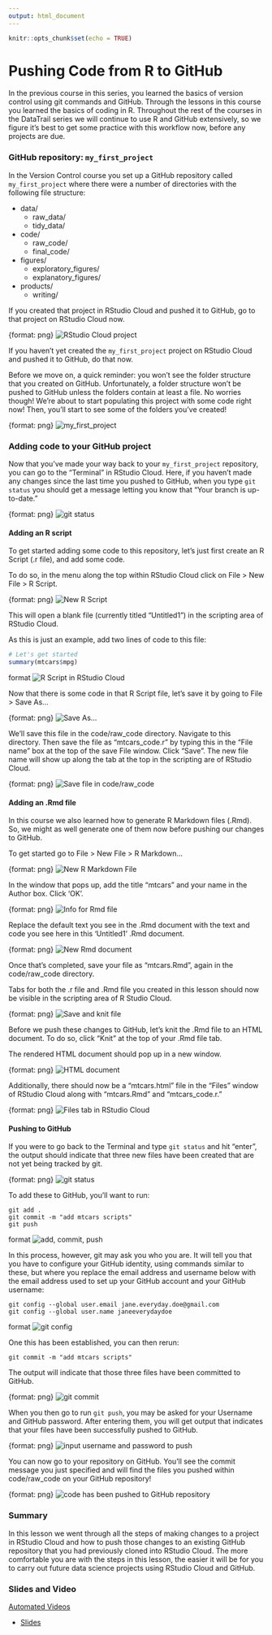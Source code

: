 ```yaml
---
output: html_document
---
```


```r
knitr::opts_chunk$set(echo = TRUE)
```

# Pushing Code from R to GitHub

In the previous course in this series, you learned the basics of version control using git commands and GitHub. Through the lessons in this course you learned the basics of coding in R. Throughout the rest of the courses in the DataTrail series we will continue to use R and GitHub extensively, so we figure it's best to get some practice with this workflow now, before any projects are due.

### GitHub repository: `my_first_project`

In the Version Control course you set up a GitHub repository called `my_first_project` where there were a number of directories with the following file structure:

* data/
  * raw_data/
  * tidy_data/
* code/
  * raw_code/
  * final_code/
* figures/
  * exploratory_figures/
  * explanatory_figures/
* products/
  * writing/

If you created that project in RStudio Cloud and pushed it to GitHub, go to that project on RStudio Cloud now.

{format: png}
![RStudio Cloud project](https://docs.google.com/presentation/d/1nNKiebsQieBUr645KDfMmbBFr26J2HQ0FAFH8WuSBQQ/export/png?id=1nNKiebsQieBUr645KDfMmbBFr26J2HQ0FAFH8WuSBQQ&pageid=g3ba6176ae9_0_157)

If you haven't yet created the `my_first_project` project on RStudio Cloud and pushed it to GitHub, do that now.

Before we move on, a quick reminder: you won't see the folder structure that you created on GitHub. Unfortunately, a folder structure won't be pushed to GitHub unless the folders contain at least a file. No worries though! We're about to start populating this project with some code right now! Then, you'll start to see some of the folders you've created!

{format: png}
![`my_first_project`](https://docs.google.com/presentation/d/1nNKiebsQieBUr645KDfMmbBFr26J2HQ0FAFH8WuSBQQ/export/png?id=1nNKiebsQieBUr645KDfMmbBFr26J2HQ0FAFH8WuSBQQ&pageid=g3ba6176ae9_0_75)

### Adding code to your GitHub project

Now that you've made your way back to your `my_first_project` repository, you can go to the "Terminal" in RStudio Cloud. Here, if you haven't made any changes since the last time you pushed to GitHub, when you type `git status` you should get a message letting you know that "Your branch is up-to-date."

{format: png}
![`git status`](https://docs.google.com/presentation/d/1nNKiebsQieBUr645KDfMmbBFr26J2HQ0FAFH8WuSBQQ/export/png?id=1nNKiebsQieBUr645KDfMmbBFr26J2HQ0FAFH8WuSBQQ&pageid=g3ba6176ae9_0_150)

#### Adding an R script

To get started adding some code to this repository, let's just first create an R Script (.r file), and add some code.

To do so, in the menu along the top within RStudio Cloud click on File > New File > R Script.

{format: png}
![New R Script](https://docs.google.com/presentation/d/1nNKiebsQieBUr645KDfMmbBFr26J2HQ0FAFH8WuSBQQ/export/png?id=1nNKiebsQieBUr645KDfMmbBFr26J2HQ0FAFH8WuSBQQ&pageid=g3ba6176ae9_0_162)

This will open a blank file (currently titled "Untitled1") in the scripting area of RStudio Cloud.

As this is just an example, add two lines of code to this file:

```r
# Let's get started
summary(mtcars$mpg)
```

{format: png}
![R Script in RStudio Cloud](https://docs.google.com/presentation/d/1nNKiebsQieBUr645KDfMmbBFr26J2HQ0FAFH8WuSBQQ/export/png?id=1nNKiebsQieBUr645KDfMmbBFr26J2HQ0FAFH8WuSBQQ&pageid=g3ba6176ae9_0_167)

Now that there is some code in that R Script file, let's save it by going to File > Save As...

{format: png}
![Save As...](https://docs.google.com/presentation/d/1nNKiebsQieBUr645KDfMmbBFr26J2HQ0FAFH8WuSBQQ/export/png?id=1nNKiebsQieBUr645KDfMmbBFr26J2HQ0FAFH8WuSBQQ&pageid=g3ba6176ae9_0_172)

We'll save this file in the code/raw_code directory.  Navigate to this directory. Then save the file as "mtcars_code.r" by typing this in the "File name" box at the top of the save File window. Click "Save". The new file name will show up along the tab at the top in the scripting are of RStudio Cloud.

{format: png}
![Save file in code/raw_code](https://docs.google.com/presentation/d/1nNKiebsQieBUr645KDfMmbBFr26J2HQ0FAFH8WuSBQQ/export/png?id=1nNKiebsQieBUr645KDfMmbBFr26J2HQ0FAFH8WuSBQQ&pageid=g3ba6176ae9_0_177)


#### Adding an .Rmd file

In this course we also learned how to generate R Markdown files (.Rmd). So, we might as well generate one of them now before pushing our changes to GitHub.

To get started go to File > New File > R Markdown...

{format: png}
![New R Markdown File](https://docs.google.com/presentation/d/1nNKiebsQieBUr645KDfMmbBFr26J2HQ0FAFH8WuSBQQ/export/png?id=1nNKiebsQieBUr645KDfMmbBFr26J2HQ0FAFH8WuSBQQ&pageid=g3ba6176ae9_0_182)


In the window that pops up, add the title "mtcars" and your name in the Author box. Click 'OK'.

{format: png}
![Info for Rmd file](https://docs.google.com/presentation/d/1nNKiebsQieBUr645KDfMmbBFr26J2HQ0FAFH8WuSBQQ/export/png?id=1nNKiebsQieBUr645KDfMmbBFr26J2HQ0FAFH8WuSBQQ&pageid=g3ba6176ae9_0_187)

Replace the default text you see in the .Rmd document with the text and code you see here in this 'Untitled1' .Rmd document.

{format: png}
![New Rmd document](https://docs.google.com/presentation/d/1nNKiebsQieBUr645KDfMmbBFr26J2HQ0FAFH8WuSBQQ/export/png?id=1nNKiebsQieBUr645KDfMmbBFr26J2HQ0FAFH8WuSBQQ&pageid=g3ba6176ae9_0_191)

Once that's completed, save your file as "mtcars.Rmd", again in the code/raw_code directory.

Tabs for both the .r file and .Rmd file you created in this lesson should now be visible in the scripting area of R Studio Cloud.

{format: png}
![Save and knit file](https://docs.google.com/presentation/d/1nNKiebsQieBUr645KDfMmbBFr26J2HQ0FAFH8WuSBQQ/export/png?id=1nNKiebsQieBUr645KDfMmbBFr26J2HQ0FAFH8WuSBQQ&pageid=g3ba6176ae9_0_196)

Before we push these changes to GitHub, let's knit the .Rmd file to an HTML document. To do so, click "Knit" at the top of your .Rmd file tab.

The rendered HTML document should pop up in a new window.

{format: png}
![HTML document](https://docs.google.com/presentation/d/1nNKiebsQieBUr645KDfMmbBFr26J2HQ0FAFH8WuSBQQ/export/png?id=1nNKiebsQieBUr645KDfMmbBFr26J2HQ0FAFH8WuSBQQ&pageid=g3ba6176ae9_0_202)

Additionally, there should now be a "mtcars.html" file in the "Files" window of RStudio Cloud along with "mtcars.Rmd" and "mtcars_code.r."

{format: png}
![Files tab in RStudio Cloud](https://docs.google.com/presentation/d/1nNKiebsQieBUr645KDfMmbBFr26J2HQ0FAFH8WuSBQQ/export/png?id=1nNKiebsQieBUr645KDfMmbBFr26J2HQ0FAFH8WuSBQQ&pageid=g3ba6176ae9_0_206)

#### Pushing to GitHub

If you were to go back to the Terminal and type `git status` and hit "enter", the output should indicate that three new files have been created that are not yet being tracked by git.

{format: png}
![`git status`](https://docs.google.com/presentation/d/1nNKiebsQieBUr645KDfMmbBFr26J2HQ0FAFH8WuSBQQ/export/png?id=1nNKiebsQieBUr645KDfMmbBFr26J2HQ0FAFH8WuSBQQ&pageid=g3ba6176ae9_0_213)


To add these to GitHub, you'll want to run:

```
git add .
git commit -m "add mtcars scripts"
git push
```

{format: png}
![add, commit, push](https://docs.google.com/presentation/d/1nNKiebsQieBUr645KDfMmbBFr26J2HQ0FAFH8WuSBQQ/export/png?id=1nNKiebsQieBUr645KDfMmbBFr26J2HQ0FAFH8WuSBQQ&pageid=g3ba6176ae9_0_221)


In this process, however, git may ask you who you are. It will tell you that you have to configure your GitHub identity, using commands similar to these, but where you replace the email address and username below with the email address used to set up your GitHub account and your GitHub username:

```
git config --global user.email jane.everyday.doe@gmail.com
git config --global user.name janeeverydaydoe
```

{format: png}
![git config](https://docs.google.com/presentation/d/1nNKiebsQieBUr645KDfMmbBFr26J2HQ0FAFH8WuSBQQ/export/png?id=1nNKiebsQieBUr645KDfMmbBFr26J2HQ0FAFH8WuSBQQ&pageid=g3bb9271f0d_0_28)


One this has been established, you can then rerun:

```
git commit -m "add mtcars scripts"
```
The output will indicate that those three files have been committed to GitHub.

{format: png}
![`git commit`](https://docs.google.com/presentation/d/1nNKiebsQieBUr645KDfMmbBFr26J2HQ0FAFH8WuSBQQ/export/png?id=1nNKiebsQieBUr645KDfMmbBFr26J2HQ0FAFH8WuSBQQ&pageid=g3bb9271f0d_0_33)


When you then go to run `git push`, you may be asked for your Username and GitHub password. After entering them, you will get output that indicates that your files have been successfully pushed to GitHub.

{format: png}
![input username and password to push](https://docs.google.com/presentation/d/1nNKiebsQieBUr645KDfMmbBFr26J2HQ0FAFH8WuSBQQ/export/png?id=1nNKiebsQieBUr645KDfMmbBFr26J2HQ0FAFH8WuSBQQ&pageid=g3ba6176ae9_0_228)

You can now go to your repository on GitHub. You'll see the commit message you just specified and will find the files you pushed within code/raw_code on your GitHub repository!

{format: png}
![code has been pushed to GitHub repository](https://docs.google.com/presentation/d/1nNKiebsQieBUr645KDfMmbBFr26J2HQ0FAFH8WuSBQQ/export/png?id=1nNKiebsQieBUr645KDfMmbBFr26J2HQ0FAFH8WuSBQQ&pageid=g3ba6176ae9_0_237)

### Summary

In this lesson we went through all the steps of making changes to a project in RStudio Cloud and how to push those changes to an existing GitHub repository that you had previously cloned into RStudio Cloud. The more comfortable you are with the steps in this lesson, the easier it will be for you to carry out future data science projects using RStudio Cloud and GitHub.

### Slides and Video

[Automated Videos](https://youtu.be/X38P9vn3NNM)

* [Slides](https://docs.google.com/presentation/d/1nNKiebsQieBUr645KDfMmbBFr26J2HQ0FAFH8WuSBQQ/edit?usp=sharing)
